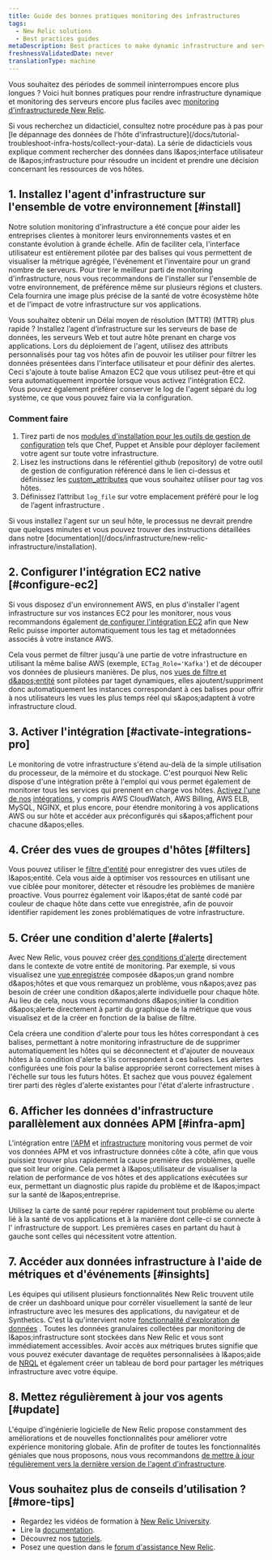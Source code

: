 ```yaml
---
title: Guide des bonnes pratiques monitoring des infrastructures
tags:
  - New Relic solutions
  - Best practices guides
metaDescription: Best practices to make dynamic infrastructure and server monitoring even easier with New Relic.
freshnessValidatedDate: never
translationType: machine
---
```


Vous souhaitez des périodes de sommeil ininterrompues encore plus longues ? Voici huit bonnes pratiques pour rendre infrastructure dynamique et monitoring des serveurs encore plus faciles avec [monitoring d'infrastructurede New Relic](https://newrelic.com/platform/infrastructure).

<Callout variant="tip">
  Si vous recherchez un didacticiel, consultez notre procédure pas à pas pour [le dépannage des données de l'hôte d'infrastructure](/docs/tutorial-troubleshoot-infra-hosts/collect-your-data). La série de didacticiels vous explique comment rechercher des données dans l&amp;apos;interface utilisateur de l&amp;apos;infrastructure pour résoudre un incident et prendre une décision concernant les ressources de vos hôtes.
</Callout>

## 1. Installez l'agent d'infrastructure sur l'ensemble de votre environnement [#install]

Notre solution monitoring d'infrastructure a été conçue pour aider les entreprises clientes à monitorer leurs environnements vastes et en constante évolution à grande échelle. Afin de faciliter cela, l'interface utilisateur est entièrement pilotée par des balises qui vous permettent de visualiser la métrique agrégée, l'événement et l'inventaire pour un grand nombre de serveurs. Pour tirer le meilleur parti de monitoring d'infrastructure, nous vous recommandons de l'installer sur l'ensemble de votre environnement, de préférence même sur plusieurs régions et clusters. Cela fournira une image plus précise de la santé de votre écosystème hôte et de l’impact de votre infrastructure sur vos applications.

Vous souhaitez obtenir un Délai moyen de résolution (MTTR) (MTTR) plus rapide ? Installez l’agent d’infrastructure sur les serveurs de base de données, les serveurs Web et tout autre hôte prenant en charge vos applications. Lors du déploiement de l'agent, utilisez des attributs personnalisés pour tag vos hôtes afin de pouvoir les utiliser pour filtrer les données présentées dans l'interface utilisateur et pour définir des alertes. Ceci s'ajoute à toute balise Amazon EC2 que vous utilisez peut-être et qui sera automatiquement importée lorsque vous activez l'intégration EC2. Vous pouvez également préférer conserver le log de l'agent séparé du log système, ce que vous pouvez faire via la configuration.

### Comment faire

1. Tirez parti de nos [modules d'installation pour les outils de gestion de configuration](/docs/infrastructure/new-relic-infrastructure/config-management-tools) tels que Chef, Puppet et Ansible pour déployer facilement votre agent sur toute votre infrastructure.
2. Lisez les instructions dans le référentiel github (repository) de votre outil de gestion de configuration référencé dans le lien ci-dessus et définissez les [custom\_attributes](/docs/infrastructure/new-relic-infrastructure/configuration/configure-infrastructure-agent#attributes) que vous souhaitez utiliser pour tag vos hôtes.
3. Définissez l’attribut `log_file` sur votre emplacement préféré pour le log de l’agent infrastructure .

<Callout variant="tip">
  Si vous installez l'agent sur un seul hôte, le processus ne devrait prendre que quelques minutes et vous pouvez trouver des instructions détaillées dans notre [documentation](/docs/infrastructure/new-relic-infrastructure/installation).
</Callout>

## 2. Configurer l'intégration EC2 native [#configure-ec2]

Si vous disposez d'un environnement AWS, en plus d'installer l'agent infrastructure sur vos instances EC2 pour les monitorer, nous vous recommandons également [de configurer l'intégration EC2](/docs/infrastructure/infrastructure-integrations/amazon-integrations/aws-ec2-integration) afin que New Relic puisse importer automatiquement tous les tag et métadonnées associés à votre instance AWS.

Cela vous permet de filtrer jusqu'à une partie de votre infrastructure en utilisant la même balise AWS (exemple, `ECTag_Role='Kafka'`) et de découper vos données de plusieurs manières. De plus, nos [vues de filtre <InlinePopover type="alerts" />et d&amp;apos;entité](/docs/new-relic-solutions/new-relic-one/core-concepts/search-filter-entities) sont pilotées par taget dynamiques, elles ajoutent/suppriment donc automatiquement les instances correspondant à ces balises pour offrir à nos utilisateurs les vues les plus temps réel qui s&amp;apos;adaptent à votre infrastructure cloud.

## 3. Activer l'intégration [#activate-integrations-pro]

Le monitoring de votre infrastructure s'étend au-delà de la simple utilisation du processeur, de la mémoire et du stockage. C'est pourquoi New Relic dispose d'une intégration prête à l'emploi qui vous permet également de monitorer tous les services qui prennent en charge vos hôtes. [Activez l'une de nos](/docs/infrastructure-integrations-aws-configuration) [intégrations](/docs/infrastructure-integrations-aws-configuration), y compris AWS CloudWatch, AWS Billing, AWS ELB, MySQL, NGINX, et plus encore, pour étendre monitoring à vos applications AWS ou sur hôte et accéder aux <InlinePopover type="dashboards" />préconfigurés qui s&amp;apos;affichent pour chacune d&amp;apos;elles.

## 4. Créer des vues de groupes d'hôtes [#filters]

Vous pouvez utiliser le [filtre d'entité](/docs/new-relic-solutions/new-relic-one/core-concepts/search-filter-entities) pour enregistrer des vues utiles de l&amp;apos;entité. Cela vous aide à optimiser vos ressources en utilisant une vue ciblée pour monitorer, détecter et résoudre les problèmes de manière proactive. Vous pourrez également voir l&amp;apos;état de santé codé par couleur de chaque hôte dans cette vue enregistrée, afin de pouvoir identifier rapidement les zones problématiques de votre infrastructure.

## 5. Créer une condition d'alerte [#alerts]

Avec New Relic, vous pouvez créer [des conditions d'alerte](/docs/alerts/new-relic-alerts/getting-started/alerts-glossary#alert-condition) directement dans le contexte de votre entité de monitoring. Par exemple, si vous visualisez une [vue enregistrée](/docs/new-relic-solutions/new-relic-one/core-concepts/search-filter-entities) composée d&amp;apos;un grand nombre d&amp;apos;hôtes et que vous remarquez un problème, vous n&amp;apos;avez pas besoin de créer une condition d&amp;apos;alerte individuelle pour chaque hôte. Au lieu de cela, nous vous recommandons d&amp;apos;initier la condition d&amp;apos;alerte directement à partir du graphique de la métrique que vous visualisez et de la créer en fonction de la balise de filtre.

Cela créera une condition d'alerte pour tous les hôtes correspondant à ces balises, permettant à notre monitoring infrastructure de de supprimer automatiquement les hôtes qui se déconnectent et d'ajouter de nouveaux hôtes à la condition d'alerte s'ils correspondent à ces balises. Les alertes configurées une fois pour la balise appropriée seront correctement mises à l'échelle sur tous les futurs hôtes. Et sachez que vous pouvez également tirer parti des règles d'alerte existantes pour l'état d'alerte infrastructure .

## 6. Afficher les données d'infrastructure parallèlement aux données APM [#infra-apm]

L'intégration entre [l'APM](/docs/apm/new-relic-apm/getting-started/welcome-new-relic-apm) et [infrastructure](/docs/infrastructure/new-relic-infrastructure/getting-started/welcome-new-relic-infrastructure) monitoring vous permet de voir vos données APM et vos infrastructure données côte à côte, afin que vous puissiez trouver plus rapidement la cause première des problèmes, quelle que soit leur origine. Cela permet à l&amp;apos;utilisateur de visualiser la relation de performance de vos hôtes et des applications exécutées sur eux, permettant un diagnostic plus rapide du problème et de l&amp;apos;impact sur la santé de l&amp;apos;entreprise.

Utilisez la carte de santé pour repérer rapidement tout problème ou alerte lié à la santé de vos applications et à la manière dont celle-ci se connecte à l' infrastructure de support. Les premières cases en partant du haut à gauche sont celles qui nécessitent votre attention.

## 7. Accéder aux données infrastructure à l'aide de métriques et d'événements [#insights]

Les équipes qui utilisent plusieurs fonctionnalités New Relic trouvent utile de créer un dashboard unique pour corréler visuellement la santé de leur infrastructure avec les mesures des applications, du navigateur et de Synthetics. C'est là qu'intervient notre [fonctionnalité d'exploration de données](/docs/query-your-data/explore-query-data/data-explorer/introduction-data-explorer) . Toutes les données granulaires collectées par monitoring de l&amp;apos;infrastructure sont stockées dans New Relic et vous sont immédiatement accessibles. Avoir accès aux métriques brutes signifie que vous pouvez exécuter davantage de requêtes personnalisées à l&amp;apos;aide de [NRQL](/docs/insights/nrql-new-relic-query-language/using-nrql/introduction-nrql) et également créer un tableau de bord pour partager les métriques infrastructure avec votre équipe.

## 8. Mettez régulièrement à jour vos agents [#update]

L'équipe d'ingénierie logicielle de New Relic propose constamment des améliorations et de nouvelles fonctionnalités pour améliorer votre expérience monitoring globale. Afin de profiter de toutes les fonctionnalités géniales que nous proposons, nous vous recommandons [de mettre à jour régulièrement vers la dernière version de l'agent d'infrastructure](/docs/infrastructure/install-configure-manage-infrastructure/update-or-uninstall/update-infrastructure-agent).

## Vous souhaitez plus de conseils d’utilisation ? [#more-tips]

* Regardez les vidéos de formation à [New Relic University](https://learn.newrelic.com/).
* Lire la [documentation](/docs/infrastructure).
* Découvrez nos [tutoriels](https://newrelic.com/resources/tutorials).
* Posez une question dans le [forum d'assistance New Relic](https://discuss.newrelic.com/).